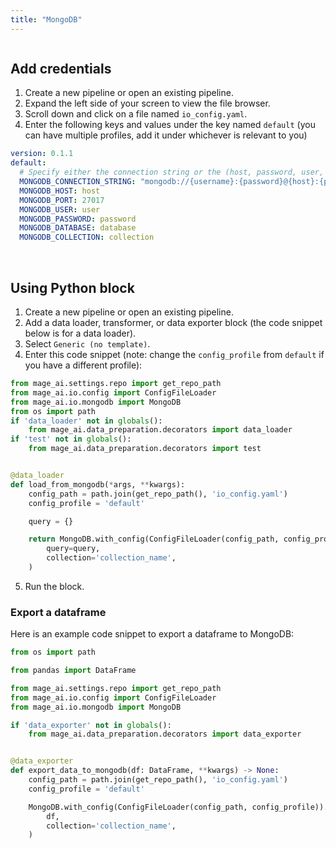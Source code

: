 ```yaml
---
title: "MongoDB"
---
```


<Frame>
  <img 
      alt="" 
      src="https://upload.wikimedia.org/wikipedia/commons/thumb/9/93/MongoDB_Logo.svg/2560px-MongoDB_Logo.svg.png" 
  />
</Frame>

## Add credentials

1. Create a new pipeline or open an existing pipeline.
2. Expand the left side of your screen to view the file browser.
3. Scroll down and click on a file named `io_config.yaml`.
4. Enter the following keys and values under the key named `default` (you can
   have multiple profiles, add it under whichever is relevant to you)

```yaml
version: 0.1.1
default:
  # Specify either the connection string or the (host, password, user, port) to connect to MongoDB.
  MONGODB_CONNECTION_STRING: "mongodb://{username}:{password}@{host}:{port}/"
  MONGODB_HOST: host
  MONGODB_PORT: 27017
  MONGODB_USER: user
  MONGODB_PASSWORD: password
  MONGODB_DATABASE: database
  MONGODB_COLLECTION: collection
```

<br />

## Using Python block


1. Create a new pipeline or open an existing pipeline.
2. Add a data loader, transformer, or data exporter block (the code snippet
   below is for a data loader).
3. Select `Generic (no template)`.
4. Enter this code snippet (note: change the `config_profile` from `default` if
   you have a different profile):

```python
from mage_ai.settings.repo import get_repo_path
from mage_ai.io.config import ConfigFileLoader
from mage_ai.io.mongodb import MongoDB
from os import path
if 'data_loader' not in globals():
    from mage_ai.data_preparation.decorators import data_loader
if 'test' not in globals():
    from mage_ai.data_preparation.decorators import test


@data_loader
def load_from_mongodb(*args, **kwargs):
    config_path = path.join(get_repo_path(), 'io_config.yaml')
    config_profile = 'default'

    query = {}

    return MongoDB.with_config(ConfigFileLoader(config_path, config_profile)).load(
        query=query,
        collection='collection_name',
    )
```

5. Run the block.


### Export a dataframe

Here is an example code snippet to export a dataframe to MongoDB:

```python
from os import path

from pandas import DataFrame

from mage_ai.settings.repo import get_repo_path
from mage_ai.io.config import ConfigFileLoader
from mage_ai.io.mongodb import MongoDB

if 'data_exporter' not in globals():
    from mage_ai.data_preparation.decorators import data_exporter


@data_exporter
def export_data_to_mongodb(df: DataFrame, **kwargs) -> None:
    config_path = path.join(get_repo_path(), 'io_config.yaml')
    config_profile = 'default'

    MongoDB.with_config(ConfigFileLoader(config_path, config_profile)).export(
        df,
        collection='collection_name',
    )
```